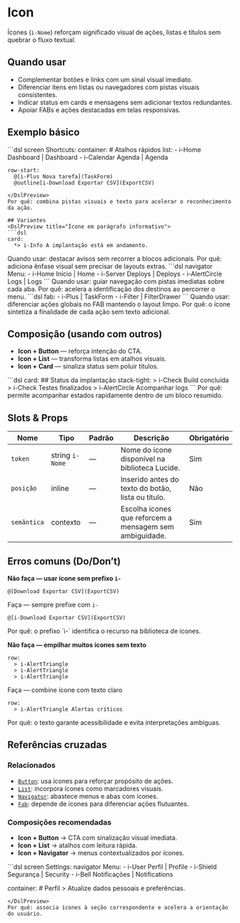 # Icon
Ícones (`i-Nome`) reforçam significado visual de ações, listas e títulos sem quebrar o fluxo textual.

## Quando usar
- Complementar botões e links com um sinal visual imediato.
- Diferenciar itens em listas ou navegadores com pistas visuais consistentes.
- Indicar status em cards e mensagens sem adicionar textos redundantes.
- Apoiar FABs e ações destacadas em telas responsivas.

## Exemplo básico
<DslPreview title="Ícones em botões e lista">
```dsl
screen Shortcuts:
  container:
    # Atalhos rápidos
    list:
      - i-Home Dashboard | Dashboard
      - i-Calendar Agenda | Agenda

    row-start:
      @[i-Plus Nova tarefa](TaskForm)
      @outline[i-Download Exportar CSV](ExportCSV)
```
</DslPreview>
Por quê: combina pistas visuais e texto para acelerar o reconhecimento da ação.

## Variantes
<DslPreview title="Ícone em parágrafo informativo">
```dsl
card:
  *> i-Info A implantação está em andamento.
```
</DslPreview>
Quando usar: destacar avisos sem recorrer a blocos adicionais.
Por quê: adiciona ênfase visual sem precisar de layouts extras.

<DslPreview title="Ícone em navigator">
```dsl
navigator Menu:
  - i-Home Início | Home
  - i-Server Deploys | Deploys
  - i-AlertCircle Logs | Logs
```
</DslPreview>
Quando usar: guiar navegação com pistas imediatas sobre cada aba.
Por quê: acelera a identificação dos destinos ao percorrer o menu.

<DslPreview title="Ícone em FAB">
```dsl
fab:
  - i-Plus | TaskForm
  - i-Filter | FilterDrawer
```
</DslPreview>
Quando usar: diferenciar ações globais no FAB mantendo o layout limpo.
Por quê: o ícone sintetiza a finalidade de cada ação sem texto adicional.

## Composição (usando com outros)
- **Icon + Button** — reforça intenção do CTA.
- **Icon + List** — transforma listas em atalhos visuais.
- **Icon + Card** — sinaliza status sem poluir títulos.

<DslPreview title="Card com ícones de status">
```dsl
card:
  ## Status da implantação
  stack-tight:
    > i-Check Build concluída
    > i-Check Testes finalizados
    > i-AlertCircle Acompanhar logs
```
</DslPreview>
Por quê: permite acompanhar estados rapidamente dentro de um bloco resumido.

## Slots & Props
| Nome | Tipo | Padrão | Descrição | Obrigatório |
| --- | --- | --- | --- | --- |
| `token` | string `i-Nome` | — | Nome do ícone disponível na biblioteca Lucide. | Sim |
| `posição` | inline | — | Inserido antes do texto do botão, lista ou título. | Não |
| `semântica` | contexto | — | Escolha ícones que reforcem a mensagem sem ambiguidade. | Sim |

## Erros comuns (Do/Don’t)
**Não faça — usar ícone sem prefixo `i-`**
<DslPreview title="❌ Errado — Token incompleto">
```dsl
@[Download Exportar CSV](ExportCSV)
```
</DslPreview>

Faça — sempre prefixe com `i-`
<DslPreview title="✅ Correto — Token válido">
```dsl
@[i-Download Exportar CSV](ExportCSV)
```
</DslPreview>
Por quê: o prefixo `i-` identifica o recurso na biblioteca de ícones.

**Não faça — empilhar muitos ícones sem texto**
<DslPreview title="❌ Errado — Ícones isolados">
```dsl
row:
  > i-AlertTriangle
  > i-AlertTriangle
  > i-AlertTriangle
```
</DslPreview>

Faça — combine ícone com texto claro
<DslPreview title="✅ Correto — Contexto explícito">
```dsl
row:
  > i-AlertTriangle Alertas críticos
```
</DslPreview>
Por quê: o texto garante acessibilidade e evita interpretações ambíguas.

## Referências cruzadas

### Relacionados
- [`Button`](./button): usa ícones para reforçar propósito de ações.
- [`List`](./list): incorpora ícones como marcadores visuais.
- [`Navigator`](./navigator): abastece menus e abas com ícones.
- [`Fab`](./fab): depende de ícones para diferenciar ações flutuantes.

### Composições recomendadas
- **Icon + Button** → CTA com sinalização visual imediata.
- **Icon + List** → atalhos com leitura rápida.
- **Icon + Navigator** → menus contextualizados por ícones.

<DslPreview title="Navigator com ícones e conteúdo">
```dsl
screen Settings:
  navigator Menu:
    - i-User Perfil | Profile
    - i-Shield Segurança | Security
    - i-Bell Notificações | Notifications

  container:
    # Perfil
    > Atualize dados pessoais e preferências.
```
</DslPreview>
Por quê: associa ícones à seção correspondente e acelera a orientação do usuário.
